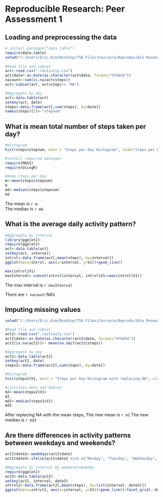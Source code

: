 # Reproducible Research: Peer Assessment 1


## Loading and preprocessing the data
```r
# install.packages("data.table")
require(data.table)
setwd("C:/Users/Eric.Kim/Desktop/TSA Files/Coursera/Reproducible Research")
 
#Read file and subset
act<-read.csv("./activity.csv")
act$date<-as.Date(as.character(act$date, format="%Y%m%d"))
nacount<-sum(is.na(act$steps))
act<-subset(act, act$steps!= "NA")

#Aggregate by day
act<-data.table(act)
setkey(act, date)
steps<-data.frame(act[,sum(steps), by=date])
names(steps)[2]<-"stepnum"

```
## What is mean total number of steps taken per day?
```r
#Histogram
hist(steps$stepnum, main = "Steps per Day Histogram", xlab="Steps per Day")
```

```r
#install required packages
require(MASS)
require(UsingR)
```

```r
#mean steps per day
m<-mean(steps$stepnum)
m
md<-median(steps$stepnum)
md
```


The mean is `r m`.  
The median is `r md`.  

## What is the average daily activity pattern?
```r
#Aggregate by interval
library(ggplot2)
require(ggplot2)
act<-data.table(act)
setkey(act, interval)
intrvl<-data.frame(act[,mean(steps), by=interval])
ggplot(data=intrvl, aes(x=interval, y=V1))+geom_line()
```

```r
max(intrvl$V1)
maxInterval<-subset(intrvl$interval, intrvl$V1==max(intrvl$V1))
```

The max interval is `r maxInterval`

There are `r nacount` NA's

## Imputing missing values
```r
setwd("C:/Users/Eric.Kim/Desktop/TSA Files/Coursera/Reproducible Research")

#Read file and subset
act2<-read.csv("./activity.csv")
act2$date<-as.Date(as.character(act2$date, format="%Y%m%d"))
act2[is.na(act2)]<- mean(na.omit(act2$steps))

#Aggregate by day
act2<-data.table(act2)
setkey(act2, date)
steps2<-data.frame(act2[,sum(steps), by=date])
```

```r
#Histogram
hist(steps2$V1, main = "Steps per Day Histogram with replacing NA", xlab="Steps per Day")
```

```r
#calculate mean and median
m2<-mean(steps2$V1)
m2
md2<-median(steps2$V1)
md2
```

After replacing NA with the mean steps, 
The new mean is `r m2`
The new median is `r md2`

## Are there differences in activity patterns between weekdays and weekends?
```r
act2$date2<-weekdays(act2$date)
act2$date3<-ifelse(act2$date2 %in% c("Monday", "Tuesday", "Wednesday", "Thursdsay", "Friday"), "Weekday", "Weekend")
```

```r
#Aggregate by interval by weekend/weekday
require(ggplot2)
act2<-data.table(act2)
setkey(act2, interval, date3)
intrvl2<-data.frame(act2[,mean(steps), by=list(interval, date3)])
ggplot(data=intrvl2, aes(x=interval, y=V1))+geom_line()+facet_grid(.~date3)
```

